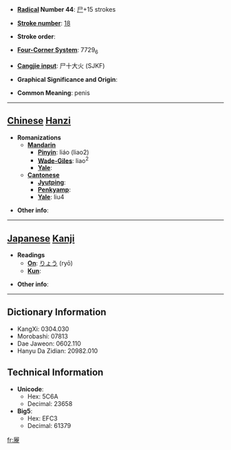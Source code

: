* '''[[Wiktionary:Chinese radical index| Radical]] Number 44''': [[Wiktionary:Chinese radical index 尸|尸]]+15 strokes

* '''[[Wiktionary:Chinese total strokes index|Stroke number]]''': [[Wiktionary:Chinese total strokes index 18|18]]

* '''Stroke order''': 

* '''[[Wiktionary:Chinese four corner index|Four-Corner System]]''': 7729<sub>6</sub>

* '''[[Wiktionary:Chinese Cangjie index|Cangjie input]]''': 尸十大火 (SJKF)

* '''Graphical Significance and Origin''': 

* '''Common Meaning''': penis

----

== [[Chinese]] [[Hanzi]] ==

* '''Romanizations'''
** '''[[Mandarin]]'''
*** '''[[Pinyin]]''': liáo (liao2)
*** '''[[Wade-Giles]]''': liao<sup>2</sup>
*** '''[[Yale]]''': 
** '''[[Cantonese]]'''
*** '''[[Jyutping]]''':
*** '''[[Penkyamp]]''': 
*** '''[[Yale]]''': liu4

* '''Other info''': 

----

== [[Japanese]] [[Kanji]] ==

* '''Readings'''
** '''[[On]]''': [[りょう]] (ryō)
** '''[[Kun]]''': 

* '''Other info''':  

----

== Dictionary Information ==

* KangXi: 0304.030
* Morobashi: 07813
* Dae Jaweon: 0602.110
* Hanyu Da Zidian: 20982.010

== Technical Information ==

* '''Unicode''':
** Hex: 5C6A
** Decimal: 23658
* '''Big5''':
** Hex: EFC3
** Decimal: 61379

[[fr:屪]]
